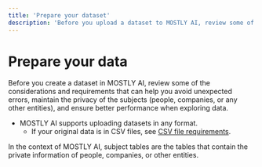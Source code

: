 ```yaml
---
title: 'Prepare your dataset'
description: 'Before you upload a dataset to MOSTLY AI, review some of the considerations and requirements that can help you avoid unexpected errors, maintain the privacy of the subjects (people, companies, or any other entities), and ensure better performance when exploring data.'
---
```



# Prepare your data

Before you create a dataset in MOSTLY AI, review some of the considerations and requirements that can help you avoid unexpected errors, maintain the privacy of the subjects (people, companies, or any other entities), and ensure better performance when exploring data.

- MOSTLY AI supports uploading datasets in any format.
  - If your original data is in CSV files, see [CSV file requirements](../generators/prepare-data/csv-requirements).

<Callout type="info">
In the context of MOSTLY AI, subject tables are the tables that contain the private information of people, companies, or other entities.
</Callout>
